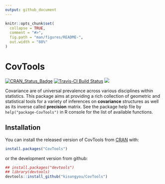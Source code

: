 ```yaml
---
output: github_document
---
```


<!-- README.md is generated from README.Rmd. Please edit that file -->

```r
knitr::opts_chunk$set(
  collapse = TRUE,
  comment = "#>",
  fig.path = "man/figures/README-",
  out.width = "88%"
)
```
# CovTools

[![CRAN_Status_Badge](http://www.r-pkg.org/badges/version/CovTools?color=green)](https://cran.r-project.org/package=CovTools)
[![Travis-CI Build Status](https://travis-ci.org/kisungyou/CovTools.svg?branch=master)](https://travis-ci.org/kisungyou/CovTools)
[![](https://cranlogs.r-pkg.org/badges/CovTools)](https://cran.r-project.org/package=CovTools)

Covariance are of universal prevalence across various disciplines within statistics. 
This package aims at providing a rich collection of geometric and statistical tools for a variety of inferences on **covariance** structures as well as its inverse called **precision** matrix. See the package help file by `help("package-CovTools")` in R console for the list of available functions.

## Installation

You can install the released version of CovTools from [CRAN](https://CRAN.R-project.org) with:

``` r
install.packages("CovTools")
```
or the development version from github:
```r
## install.packages("devtools")
## library(devtools)
devtools::install_github("kisungyou/CovTools")
```

